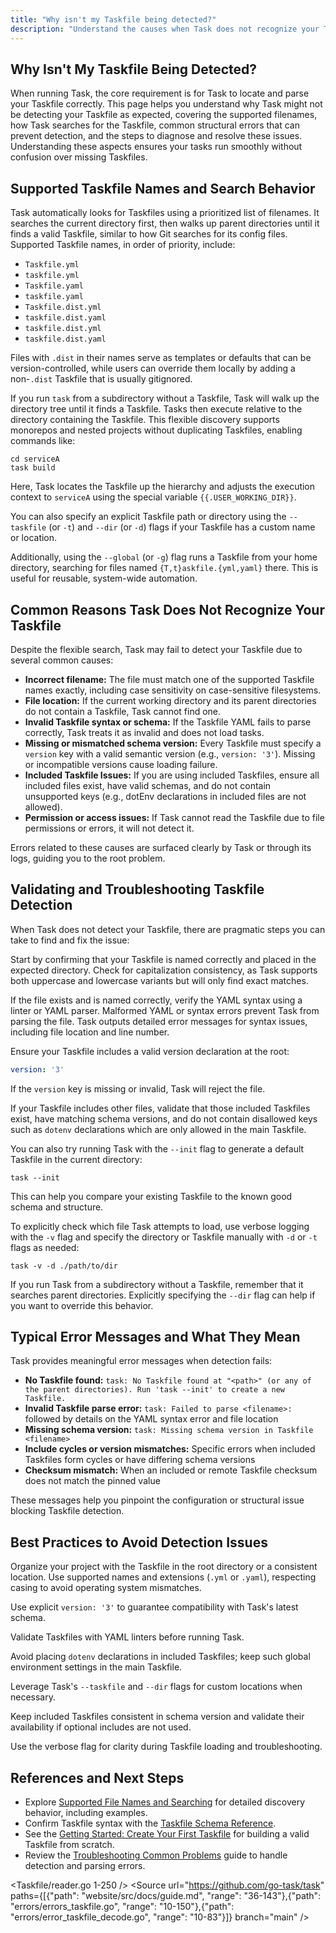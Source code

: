 ```yaml
---
title: "Why isn't my Taskfile being detected?"
description: "Understand the causes when Task does not recognize your Taskfile, including supported Taskfile names, required file locations, and common errors in Taskfile structure. Learn the steps to validate and fix detection problems so tasks can be executed successfully."
---
```


## Why Isn't My Taskfile Being Detected?

When running Task, the core requirement is for Task to locate and parse your Taskfile correctly. This page helps you understand why Task might not be detecting your Taskfile as expected, covering the supported filenames, how Task searches for the Taskfile, common structural errors that can prevent detection, and the steps to diagnose and resolve these issues. Understanding these aspects ensures your tasks run smoothly without confusion over missing Taskfiles.

## Supported Taskfile Names and Search Behavior

Task automatically looks for Taskfiles using a prioritized list of filenames. It searches the current directory first, then walks up parent directories until it finds a valid Taskfile, similar to how Git searches for its config files. Supported Taskfile names, in order of priority, include:

- `Taskfile.yml`
- `taskfile.yml`
- `Taskfile.yaml`
- `taskfile.yaml`
- `Taskfile.dist.yml`
- `taskfile.dist.yaml`
- `taskfile.dist.yml`
- `taskfile.dist.yaml`

Files with `.dist` in their names serve as templates or defaults that can be version-controlled, while users can override them locally by adding a non-`.dist` Taskfile that is usually gitignored. 

If you run `task` from a subdirectory without a Taskfile, Task will walk up the directory tree until it finds a Taskfile. Tasks then execute relative to the directory containing the Taskfile. This flexible discovery supports monorepos and nested projects without duplicating Taskfiles, enabling commands like:

```shell
cd serviceA
task build
```

Here, Task locates the Taskfile up the hierarchy and adjusts the execution context to `serviceA` using the special variable `{{.USER_WORKING_DIR}}`.

You can also specify an explicit Taskfile path or directory using the `--taskfile` (or `-t`) and `--dir` (or `-d`) flags if your Taskfile has a custom name or location.

Additionally, using the `--global` (or `-g`) flag runs a Taskfile from your home directory, searching for files named `{T,t}askfile.{yml,yaml}` there. This is useful for reusable, system-wide automation.

## Common Reasons Task Does Not Recognize Your Taskfile

Despite the flexible search, Task may fail to detect your Taskfile due to several common causes:

- **Incorrect filename:** The file must match one of the supported Taskfile names exactly, including case sensitivity on case-sensitive filesystems.
- **File location:** If the current working directory and its parent directories do not contain a Taskfile, Task cannot find one.
- **Invalid Taskfile syntax or schema:** If the Taskfile YAML fails to parse correctly, Task treats it as invalid and does not load tasks.
- **Missing or mismatched schema version:** Every Taskfile must specify a `version` key with a valid semantic version (e.g., `version: '3'`). Missing or incompatible versions cause loading failure.
- **Included Taskfile Issues:** If you are using included Taskfiles, ensure all included files exist, have valid schemas, and do not contain unsupported keys (e.g., dotEnv declarations in included files are not allowed).
- **Permission or access issues:** If Task cannot read the Taskfile due to file permissions or errors, it will not detect it.

Errors related to these causes are surfaced clearly by Task or through its logs, guiding you to the root problem.

## Validating and Troubleshooting Taskfile Detection

When Task does not detect your Taskfile, there are pragmatic steps you can take to find and fix the issue:

Start by confirming that your Taskfile is named correctly and placed in the expected directory. Check for capitalization consistency, as Task supports both uppercase and lowercase variants but will only find exact matches.

If the file exists and is named correctly, verify the YAML syntax using a linter or YAML parser. Malformed YAML or syntax errors prevent Task from parsing the file. Task outputs detailed error messages for syntax issues, including file location and line number.

Ensure your Taskfile includes a valid version declaration at the root:

```yaml
version: '3'
```

If the `version` key is missing or invalid, Task will reject the file.

If your Taskfile includes other files, validate that those included Taskfiles exist, have matching schema versions, and do not contain disallowed keys such as `dotenv` declarations which are only allowed in the main Taskfile.

You can also try running Task with the `--init` flag to generate a default Taskfile in the current directory:

```shell
task --init
```

This can help you compare your existing Taskfile to the known good schema and structure.

To explicitly check which file Task attempts to load, use verbose logging with the `-v` flag and specify the directory or Taskfile manually with `-d` or `-t` flags as needed:

```shell
task -v -d ./path/to/dir
```

If you run Task from a subdirectory without a Taskfile, remember that it searches parent directories. Explicitly specifying the `--dir` flag can help if you want to override this behavior.

## Typical Error Messages and What They Mean

Task provides meaningful error messages when detection fails:

- **No Taskfile found:** `task: No Taskfile found at "<path>" (or any of the parent directories). Run 'task --init' to create a new Taskfile.`
- **Invalid Taskfile parse error:** `task: Failed to parse <filename>:` followed by details on the YAML syntax error and file location
- **Missing schema version:** `task: Missing schema version in Taskfile <filename>`
- **Include cycles or version mismatches:** Specific errors when included Taskfiles form cycles or have differing schema versions
- **Checksum mismatch:** When an included or remote Taskfile checksum does not match the pinned value

These messages help you pinpoint the configuration or structural issue blocking Taskfile detection.

## Best Practices to Avoid Detection Issues

Organize your project with the Taskfile in the root directory or a consistent location. Use supported names and extensions (`.yml` or `.yaml`), respecting casing to avoid operating system mismatches.

Use explicit `version: '3'` to guarantee compatibility with Task's latest schema.

Validate Taskfiles with YAML linters before running Task.

Avoid placing `dotenv` declarations in included Taskfiles; keep such global environment settings in the main Taskfile.

Leverage Task's `--taskfile` and `--dir` flags for custom locations when necessary.

Keep included Taskfiles consistent in schema version and validate their availability if optional includes are not used.

Use the verbose flag for clarity during Taskfile loading and troubleshooting.

## References and Next Steps

- Explore [Supported File Names and Searching](https://taskfile.dev/#/usage?id=running-taskfiles) for detailed discovery behavior, including examples.
- Confirm Taskfile syntax with the [Taskfile Schema Reference](/website/src/docs/reference/schema.md).
- See the [Getting Started: Create Your First Taskfile](/guides/core-workflows/quickstart-create-taskfile) for building a valid Taskfile from scratch.
- Review the [Troubleshooting Common Problems](/getting-started/troubleshooting-quick-fixes/troubleshooting-common-problems) guide to handle detection and parsing errors.

<Taskfile/reader.go 1-250 />
<Source url="https://github.com/go-task/task" paths={[{"path": "website/src/docs/guide.md", "range": "36-143"},{"path": "errors/errors_taskfile.go", "range": "10-150"},{"path": "errors/error_taskfile_decode.go", "range": "10-83"}]} branch="main" />